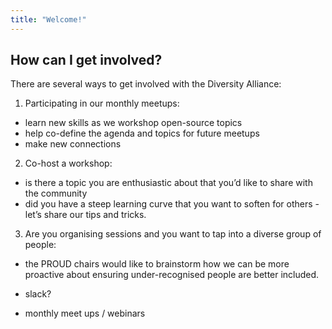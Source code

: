 ```yaml
---
title: "Welcome!"
---
```


::: stripe-box
# How can I get involved? 

There are several ways to get involved with the Diversity Alliance: 

1. Participating in our monthly meetups:
- learn new skills as we workshop open-source topics
- help co-define the agenda and topics for future meetups
- make new connections

2. Co-host a workshop: 
- is there a topic you are enthusiastic about that you'd like to share with the community 
- did you have a steep learning curve that you want to soften for others - let's share our tips and tricks.

3. Are you organising sessions and you want to tap into a diverse group of people:
- the PROUD chairs would like to brainstorm how we can be more proactive about ensuring under-recognised people are better included. 

- slack? 
- monthly meet ups / webinars 
:::



